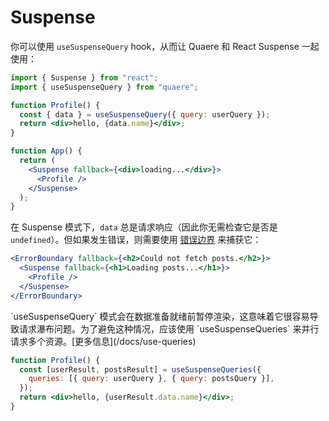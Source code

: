 
# Suspense

你可以使用 `useSuspenseQuery` hook，从而让 Quaere 和 React Suspense 一起使用：

```jsx
import { Suspense } from "react";
import { useSuspenseQuery } from "quaere";

function Profile() {
  const { data } = useSuspenseQuery({ query: userQuery });
  return <div>hello, {data.name}</div>;
}

function App() {
  return (
    <Suspense fallback={<div>loading...</div>}>
      <Profile />
    </Suspense>
  );
}
```

在 Suspense 模式下，`data` 总是请求响应（因此你无需检查它是否是 `undefined`）。但如果发生错误，则需要使用 [错误边界](https://reactjs.org/docs/concurrent-mode-suspense.html#handling-errors) 来捕获它：

```jsx
<ErrorBoundary fallback={<h2>Could not fetch posts.</h2>}>
  <Suspense fallback={<h1>Loading posts...</h1>}>
    <Profile />
  </Suspense>
</ErrorBoundary>
```

<Callout>
  `useSuspenseQuery`
  模式会在数据准备就绪前暂停渲染，这意味着它很容易导致请求瀑布问题。为了避免这种情况，应该使用
  `useSuspenseQueries` 来并行请求多个资源。[更多信息](/docs/use-queries)
</Callout>

```jsx
function Profile() {
  const [userResult, postsResult] = useSuspenseQueries({
    queries: [{ query: userQuery }, { query: postsQuery }],
  });
  return <div>hello, {userResult.data.name}</div>;
}
```

